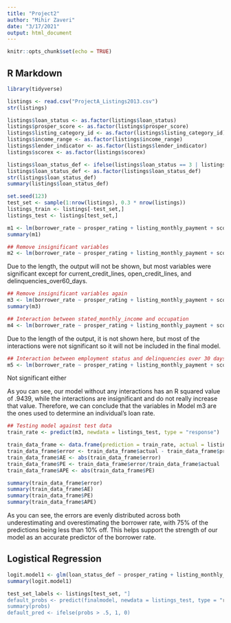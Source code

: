 ```yaml
---
title: "Project2"
author: "Mihir Zaveri"
date: "3/17/2021"
output: html_document
---
```


```r
knitr::opts_chunk$set(echo = TRUE)
```

## R Markdown



```r
library(tidyverse)
```


```r
listings <- read.csv("ProjectA_Listings2013.csv")
str(listings)
```
```r
listings$loan_status <- as.factor(listings$loan_status)
listings$prosper_score <- as.factor(listings$prosper_score)
listings$listing_category_id <- as.factor(listings$listing_category_id)
listings$income_range <- as.factor(listings$income_range)
listings$lender_indicator <- as.factor(listings$lender_indicator)
listings$scorex <- as.factor(listings$scorex)

listings$loan_status_def <- ifelse(listings$loan_status == 3 | listings$loan_status == 2, 1, 0)
listings$loan_status_def <- as.factor(listings$loan_status_def)
str(listings$loan_status_def)
summary(listings$loan_status_def)
```
```r
set.seed(123)
test_set <- sample(1:nrow(listings), 0.3 * nrow(listings))
listings_train <- listings[-test_set,]
listings_test <- listings[test_set,]

```

```r
m1 <- lm(borrower_rate ~ prosper_rating + listing_monthly_payment + scorex + prosper_score + listing_category_id + income_range + stated_monthly_income + employment_status_description + occupation + months_employed + lender_indicator + monthly_debt + current_delinquencies + delinquencies_last7_years + credit_lines_last7_years + inquiries_last6_months + amount_delinquent + current_credit_lines + open_credit_lines + bankcard_utilization + total_open_revolving_accounts + installment_balance + real_estate_balance + revolving_balance + real_estate_payment + revolving_available_percent + total_inquiries + total_trade_items + satisfactory_accounts + now_delinquent_derog + was_delinquent_derog + delinquencies_over30_days + delinquencies_over60_days + delinquencies_over90_days + is_homeowner, data = listings_train)
summary(m1)
```
```r
## Remove insignificant variables
m2 <- lm(borrower_rate ~ prosper_rating + listing_monthly_payment + scorex + prosper_score + listing_category_id + income_range + stated_monthly_income + employment_status_description + occupation + lender_indicator + inquiries_last6_months + current_credit_lines + open_credit_lines +   total_inquiries + delinquencies_over30_days + delinquencies_over60_days, data = listings_train)
```
Due to the length, the output will not be shown, but most variables were significant except for current_credit_lines, open_credit_lines, and delinquencies_over60_days.
```r
## Remove insignificant variables again
m3 <- lm(borrower_rate ~ prosper_rating + listing_monthly_payment + scorex + prosper_score + listing_category_id + income_range + stated_monthly_income + employment_status_description + occupation + lender_indicator + inquiries_last6_months + total_inquiries + delinquencies_over30_days, data = listings_train)
summary(m3)
```
```r
## Interaction between stated_monthly_income and occupation
m4 <- lm(borrower_rate ~ prosper_rating + listing_monthly_payment + scorex + prosper_score + listing_category_id + income_range + stated_monthly_income * occupation + employment_status_description + lender_indicator + inquiries_last6_months + current_credit_lines + open_credit_lines +   total_inquiries + delinquencies_over30_days + delinquencies_over60_days, data = listings_train)
```
Due to the length of the output, it is not shown here, but most of the interactions were not significant so it will not be included in the final model.

```r
## Interaction between employment status and delinquencies over 30 days
m5 <- lm(borrower_rate ~ prosper_rating + listing_monthly_payment + scorex + prosper_score + listing_category_id + income_range + stated_monthly_income + employment_status_description * delinquencies_over30_days + occupation + lender_indicator + inquiries_last6_months + total_inquiries, data = listings_train)
```
Not significant either

As you can see, our model without any interactions has an R squared value of .9439, while the interactions are insignificant and do not really increase that value. Therefore, we can conclude that the variables in Model m3 are the ones used to determine an individual's loan rate.


```r
## Testing model against test data
train_rate <- predict(m3, newdata = listings_test, type = "response")

train_data_frame <- data.frame(prediction = train_rate, actual = listings_test$borrower_rate)
train_data_frame$error <- train_data_frame$actual - train_data_frame$prediction
train_data_frame$AE <- abs(train_data_frame$error)
train_data_frame$PE <- train_data_frame$error/train_data_frame$actual
train_data_frame$APE <- abs(train_data_frame$PE)
```
```r
summary(train_data_frame$error)
summary(train_data_frame$AE)
summary(train_data_frame$PE)
summary(train_data_frame$APE)
```
As you can see, the errors are evenly distributed across both underestimating and overestimating the borrower rate, with 75% of the predictions being less than 10% off. This helps support the strength of our model as an accurate predictor of the borrower rate.

## Logistical Regression
```r

logit.model1 <- glm(loan_status_def ~ prosper_rating + listing_monthly_payment + scorex + prosper_score + listing_category_id + income_range + stated_monthly_income + employment_status_description + occupation + months_employed + lender_indicator + monthly_debt + current_delinquencies + delinquencies_last7_years + credit_lines_last7_years + inquiries_last6_months + amount_delinquent + current_credit_lines + open_credit_lines + bankcard_utilization + total_open_revolving_accounts + installment_balance + real_estate_balance + revolving_balance + real_estate_payment + revolving_available_percent + total_inquiries + total_trade_items + satisfactory_accounts + now_delinquent_derog + was_delinquent_derog + delinquencies_over30_days + delinquencies_over60_days + delinquencies_over90_days + is_homeowner, data = listings_train, family = "binomial")
summary(logit.model1)

```
```r
test_set_labels <- listings[test_set, "]
default_probs <- predict(finalmodel, newdata = listings_test, type = "response")
summary(probs)
default_pred <- ifelse(probs > .5, 1, 0)
```

